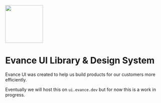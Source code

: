 
<Meta title="Introduction" />


<img src={EvanceUiLogo} width="120" />

# Evance UI Library &amp; Design System

Evance UI was created to help us build products for our customers more efficiently.

Eventually we will host this on `ui.evance.dev` but for now this is a work in progress.